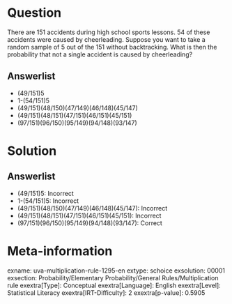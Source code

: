 Question
========

There are 151 accidents during high school sports lessons. 54 of these accidents were caused by cheerleading. Suppose you want to take a random sample of 5 out of the 151 without backtracking. What is then the probability that not a single accident is caused by cheerleading?

Answerlist
----------

* (49/151)5
* 1-(54/151)5
* (49/151)(48/150)(47/149)(46/148)(45/147)
* (49/151)(48/151)(47/151)(46/151)(45/151)
* (97/151)(96/150)(95/149)(94/148)(93/147)

Solution
========

Answerlist
----------

* (49/151)5: Incorrect
* 1-(54/151)5: Incorrect
* (49/151)(48/150)(47/149)(46/148)(45/147): Incorrect
* (49/151)(48/151)(47/151)(46/151)(45/151): Incorrect
* (97/151)(96/150)(95/149)(94/148)(93/147): Correct

Meta-information
================
exname: uva-multiplication-rule-1295-en
extype: schoice
exsolution: 00001
exsection: Probability/Elementary Probability/General Rules/Multiplication rule
exextra[Type]: Conceptual
exextra[Language]: English
exextra[Level]: Statistical Literacy
exextra[IRT-Difficulty]: 2
exextra[p-value]: 0.5905

